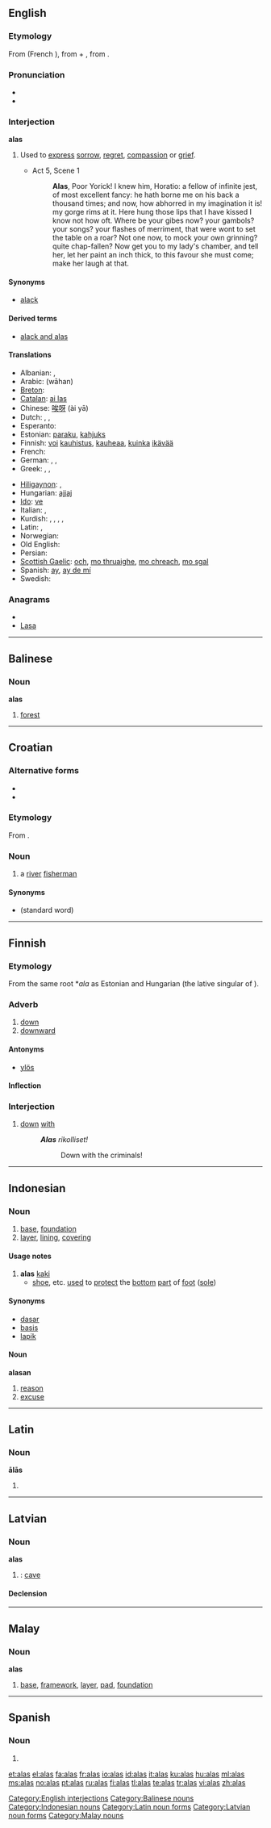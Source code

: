 {{also|álás}}
==English==

===Etymology===
From {{etyl|fro}} {{term|a las|lang=fro}} (French {{term|hélas|lang=fr}}), from {{term|a||ah|lang=fro}} + {{term|las|lang=fro}}, from {{etyl|la}} {{term|lassus||weary|lang=la}}.

===Pronunciation===
* {{IPA|/ə'las/}}
* {{audio|en-us-alas.ogg|Audio (US)}}

===Interjection===
'''alas'''

# Used to [[express]] [[sorrow]], [[regret]], [[compassion]] or [[grief]].
#* {{RQ:Shakespeare Hamlet}} Act 5, Scene 1
#*: '''Alas''', Poor Yorick! I knew him, Horatio: a fellow of infinite jest, of most excellent fancy: he hath borne me on his back a thousand times; and now, how abhorred in my imagination it is! my gorge rims at it. Here hung those lips that I have kissed I know not how oft. Where be your gibes now? your gambols? your songs? your flashes of merriment, that were wont to set the table on a roar? Not one now, to mock your own grinning? quite chap-fallen? Now get you to my lady's chamber, and tell her, let her paint an inch thick, to this favour she must come; make her laugh at that.

====Synonyms====
* [[alack]]

====Derived terms====
* [[alack and alas]]

====Translations====
{{trans-top|exclamation of sorrow, etc.}}
* Albanian: {{t+|sq|bubu|xs=Albanian}}, {{t+|sq|bobo|xs=Albanian}}
* Arabic: {{Arab|[[واها|واهًا]]}} (wāhan)
* [[Breton]]: {{t+|br|siwazh|xs=Breton}}
* [[Catalan]]: [[ai las]]
* Chinese: [[唉呀]] (ài yā)
* Dutch: {{t-|nl|helaas}}, {{t|nl|o wee}}, {{t+|nl|jammer}} {{t+|nl|genoeg}}
* Esperanto: {{t-|eo|ho ve|xs=Esperanto}}
* Estonian: [[paraku]], [[kahjuks]]
* Finnish: [[voi]] [[kauhistus]], [[kauhea|kauheaa]], [[kuinka]] [[ikävä|ikävää]]
* French: {{t+|fr|hélas}}
* German: {{t+|de|leider}}, {{t+|de|ach}}, {{t-|de|bedauerlicherweise}}
* Greek: {{t+|el|αλίμονο|tr=alímono}}, {{qualifier|obsolete}} {{t+|el|φευ|tr=fef}},  {{t|el|αλί και τρισαλί|tr=alí ke trisalí}}
{{trans-mid}}
* [[Hiligaynon]]: {{tø|hil|aba|alt=abá|xs=Hiligaynon}},  {{tø|hil|abao|alt=abáo}}
* Hungarian: [[ajjaj]]
* [[Ido]]: [[ve]]
* Italian: {{t+|it|ahimè}}, {{t+|it|purtroppo}}
* Kurdish: {{t|ku|ئاخ|tr=ax|sc=ku-Arab}}, {{t|ku|هاوار|tr=hawar|sc=ku-Arab}}, {{t|ku|هه‌ی هاوار|tr=hei hawar|sc=ku-Arab}}, {{t|ku|داخاکه‌م|tr=daxekem|sc=ku-Arab}}, {{t|ku|ئه‌فسۆس|tr=efsos|sc=ku-Arab}}
* Latin: {{t|la|eheu}}, {{t-|la|heu}}
* Norwegian: {{t|no|akk}}
* Old English: {{t-|ang|eala|alt=ēalā|xs=Old English}}
* Persian: {{t+|fa|افسوس|tr=afsus|xs=Persian}}
* [[Scottish Gaelic]]: [[och]], [[mo thruaighe]], [[mo chreach]], [[mo sgal]]
* Spanish: [[ay]], [[ay de mí]]
* Swedish: {{t+|sv|ack}}
{{trans-bottom}}

===Anagrams===
* {{alphagram|[[aals#English|aals]]}}
* [[Lasa#English|Lasa]]

[[Category:English interjections]]

----

==Balinese==

===Noun===
'''alas'''

# [[forest]]

[[Category:Balinese nouns]]

----

==Croatian==

===Alternative forms===
* {{l|hr|alaša}}
* {{l|hr|halas|hàlas}}

===Etymology===
From {{etyl|hu|hr}} {{term|halász||fisherman|lang=hu}}.

===Noun===
{{infl|hr|noun|g=m|head=àlās}}

# {{regional|lang=hr}} a [[river]] [[fisherman]]

====Synonyms====
* {{l|hr|ribič|rìbīč}} (standard word)

----
==Finnish==

===Etymology===
From the same {{etyl|urj|fi}} root *''ala'' as Estonian {{term|all|lang=et}} and Hungarian {{term|alatt|lang=hu}} (the lative singular of {{term|ala-|lang=hu}}).

===Adverb===
{{infl|fi|adverb|comparative|alemmaksi|superlative|alimmaksi}}

# [[down]]
# [[downward]]

====Antonyms====
* {{sense|down; downward}} [[ylös]]

====Inflection====
{{fi-decl-pron|1s=[[ala-]]|8s=[[alla]]|9s=[[alta]]|10s=[[alle]]|a1s=[[alhaalla]]|a2s=[[alhaalta]]|a3s=[[alhaalle]]|a4s=[[alas]]|a10s=[[ali]]<br/>[[alitse]]|a11s=[[allekkain]]<br/>[[alakkain]]|a12s=[[alatusten]]}}

===Interjection===
{{fi-int}}

# {{context|followed by a nominative}} [[down]] [[with]] {{i|e.g. in demonstrations}}
#: '''''Alas''' rikolliset!''
#:: Down with the criminals!


----
{{rfc|usage notes are cryptic, move [[alasan]] to own page}}
{{attention|id}}

==Indonesian==

===Noun===
{{infl|id|noun}}

# [[base]], [[foundation]]
# [[layer]], [[lining]], [[covering]]

====Usage notes====
# '''alas''' [[kaki]]
#* [[shoe]], etc. [[use]]d to [[protect]] the [[bottom]] [[part]] of [[foot]] ([[sole]])

====Synonyms====
* [[dasar]]
* [[basis]]
* [[lapik]]

====Noun====
'''alasan'''

# [[reason]]
# [[excuse]]

{{attention|la}}

[[Category:Indonesian nouns]]

----
{{attention|la}}
==Latin==

===Noun===
'''ālās''' {{f}}

# {{inflection of|ala|āla|acc|p|lang=la}}

{{rfc|control my edits}}

[[Category:Latin noun forms]]

----

==Latvian==

===Noun===
'''alas'''

# {{form of|plural nominative, singular genitive and plural accusative|ala|nodot=1}}: [[cave]]

====Declension====
{{lv-noun-d4|al|a}}

[[Category:Latvian noun forms]]

----

==Malay==

===Noun===
'''alas'''

# [[base]], [[framework]], [[layer]], [[pad]], [[foundation]]

[[Category:Malay nouns]]

----

==Spanish==

===Noun===
{{infl|es|noun form|g=f|g2=p}}

# {{plural of|[[ala]]|lang=Spanish|nocat=1}}

[[et:alas]]
[[el:alas]]
[[fa:alas]]
[[fr:alas]]
[[io:alas]]
[[id:alas]]
[[it:alas]]
[[ku:alas]]
[[hu:alas]]
[[ml:alas]]
[[ms:alas]]
[[no:alas]]
[[pt:alas]]
[[ru:alas]]
[[fi:alas]]
[[tl:alas]]
[[te:alas]]
[[tr:alas]]
[[vi:alas]]
[[zh:alas]]